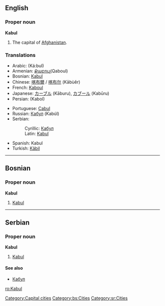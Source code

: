 {{wikipedia}}
{{see|kabul}}
==English==

===Proper noun===
'''Kabul'''
# The capital of [[Afghanistan]].

===Translations===
{{top}}
*Arabic: {{ARchar|[[كابل]]}} (Ká:bul)
*Armenian: [[Քաբուլ ]](Qaboul)
*Bosnian: [[Kabul#Bosnian|Kabul]] {{m}}
*Chinese: [[喀布爾]] / [[喀布尔]] (Kābùěr)
*French: [[Kaboul]]
*Japanese: [[カーブル]] (Kāburu), [[カブール]] (Kabūru)
*Persian: {{FAchar|[[كابل]]}} (Kabol)
{{mid}}
*Portuguese: [[Cabul]] {{m}}
*Russian: [[Кабул]] (Kabúl) {{m}}
*Serbian:
*:Cyrillic: [[Кабул#Serbian|Кабул]] {{m}}
*:Latin: [[Kabul#Serbian|Kabul]] {{m}}
*Spanish: Kabul {{m}}
*Turkish: [[Kâbil]]
{{bottom}}

[[Category:Capital cities]]

----
==Bosnian==

===Proper noun===
'''Kabul''' {{m}}
#[[Kabul#English|Kabul]]

[[Category:bs:Cities]]

----
==Serbian==

===Proper noun===
'''Kabul''' {{m}}
#[[Kabul#English|Kabul]]

====See also====
*[[Кабул#Serbian|Кабул]]

[[Category:sr:Cities]]

[[ro:Kabul]]